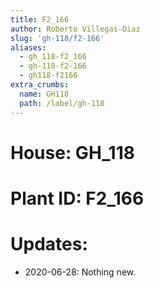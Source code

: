 ```yaml
---
title: F2_166
author: Roberto Villegas-Diaz
slug: 'gh-118/f2-166'
aliases:
  - gh_118-f2_166
  - gh-118-f2-166
  - gh118-f2166
extra_crumbs:
  name: GH118
  path: /label/gh-118
---
```


# **House**: GH_118
# **Plant ID**: F2_166
# **Updates**: 
 - 2020-06-28: Nothing new.
